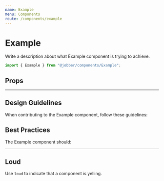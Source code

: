 ```yaml
---
name: Example
menu: Components
route: /components/example
---
```



# Example

<ComponentStatus stage="pre" responsive="no" accessible="no" />

Write a description about what Example component is trying to achieve.

```ts
import { Example } from "@jobber/components/Example";
```

<Playground>
  <Example text="Bob" />
</Playground>

## Props

<Props of={Example} />

---

## Design Guidelines

When contributing to the Example component, follow these guidelines:

## Best Practices

The Example component should:

---

<!--
  It is not necessary to provide an example of each prop. Use usage examples to
  highlight key features of a component or particular considerations.

  See `Button.mdx` for a good example of this.
-->

## Loud

Use `loud` to indicate that a component is yelling.

<Playground>
  <Example text="Fred" loud={true} />
</Playground>
